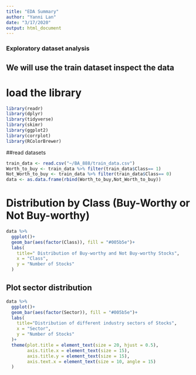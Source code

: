 ---
title: "EDA Summary"
author: "Yanni Lan"
date: "3/17/2020"
output: html_document
---
### Exploratory dataset analysis 
## We will use the train dataset inspect the data 
# load the library
```{r}
library(readr)
library(dplyr)
library(tidyverse)
library(skimr)
library(ggplot2)
library(corrplot)
library(RColorBrewer)
```

##read datasets
```{r}
train_data <- read.csv("~/BA_888/train_data.csv")
Worth_to_buy <- train_data %>% filter(train_data$Class== 1)
Not_Worth_to_buy <- train_data %>% filter(train_data$Class== 0)
data <- as.data.frame(rbind(Worth_to_buy,Not_Worth_to_buy))

```


# Distribution by Class (Buy-Worthy or Not Buy-worthy)
```{r}
data %>% 
  ggplot()+
  geom_bar(aes(factor(Class)), fill = "#005b5e")+
  labs(
    title=" Distribution of Buy-worthy and Not Buy-worthy Stocks",
    x = "Class",
    y = "Number of Stocks"
  )
```

## Plot sector distribution
```{r}
data %>% 
  ggplot()+
  geom_bar(aes(factor(Sector)), fill = "#005b5e")+
  labs(
    title="Distribution of different industry sectors of Stocks",
    x = "Sector",
    y = "Number of Stocks"
  )+
  theme(plot.title = element_text(size = 20, hjust = 0.5),
        axis.title.x = element_text(size = 15),
        axis.title.y = element_text(size = 15),
        axis.text.x = element_text(size = 10, angle = 15)
  )
```



